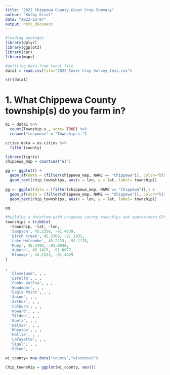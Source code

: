 ```yaml
---
title: "2022 Chippewa County Cover Crop Summary"
author: "Kolby Grint"
date: "2022-12-07"
output: html_document
---
```


```r
#loading packages
library(dplyr)
library(ggplot2)
library(car)
library(maps)
```

```r
#gettting data from local file
data1 = read.csv(file="2022 Cover Crop Survey_test.csv")

str(data1)
```


# 1. What Chippewa County township(s) do you farm in?

```r
Q1 = data1 %>%
  count(Township.s., sort= TRUE) %>%
  rename("response" = "Township.s.")
```

```r
cities_data = us.cities %>%
  filter(county)
```

```r
library(tigris)
chippewa_map = counties("WI")
```


```r
gg <- ggplot() + 
  geom_sf(data = (filter(chippewa_map, NAME == "Chippewa")), color="black", fill="white", size=0.25) +
  geom_text(chip_townships, aes(x = lon, y = lat, label= township))
  
gg <- ggplot(data = (filter(chippewa_map, NAME == "Chippewa")),) + 
  geom_sf(data = (filter(chippewa_map, NAME == "Chippewa")), color="black", fill="white", size=0.25) #+
  geom_text(chip_townships, aes(x = lon, y = lat, label= township))

gg
```

```r
#building a datafram with chippewa county townships and approximate GPS locations 55017
townships = tribble(
  ~township, ~lat, ~lon,
  'Sampson', 45.2356, -91.4639,
  'Birch Creek', 45.2309, -91.1932,
  'Lake Holcombe', 45.2223, -91.1178,
  'Ruby', 45.2492, -91.0040,
  'Auburn', 45.1425, -91.6077,
  'Bloomer', 45.1533, -91.4429
)

,
  'Cleveland', , ,
  'Estella', , ,
  'Cooks Valley', , ,
  'Woodmohr', , ,
  'Eagle Point', , ,
  'Anson', , ,
  'Arthur', , ,
  'Colburn', , ,
  'Howard', , ,
  'Tilden', , ,
  'Goetz', , ,
  'Delmar', , ,
  'Wheaton', , ,
  'Hallie', , ,
  'Lafayette', , ,
  'Sigel', , ,
  'Edson', , 

```

```r
wi_county= map_data("county","wisconsin")
```

```r
Chip_township = ggplot(wi_county, aes())
```

